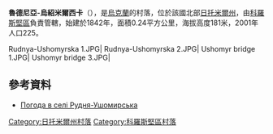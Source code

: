 {{coord|50|52|1|N|28|27|47|E|scale:30000|display=title}}

'''魯德尼亞-烏紹米爾西卡'''（{{lang-uk|Рудня-Ушомирська}}），是[[烏克蘭|烏克蘭]]的村落，位於該國北部[[日托米爾州|日托米爾州]]，由[[科羅斯堅區|科羅斯堅區]]負責管轄，始建於1842年，面積0.24平方公里，海拔高度181米，2001年人口225。

<gallery>
Rudnya-Ushomyrska 1.JPG|
Rudnya-Ushomyrska 2.JPG|
Ushomyr bridge 1.JPG|
Ushomyr bridge 3.JPG|
</gallery>

==參考資料==
* [http://weather.in.ua/ua/zhitomirskaja/22960 Погода в селі Рудня-Ушомирська] {{Wayback|url=http://weather.in.ua/ua/zhitomirskaja/22960 |date=20111219125003 }}

{{DEFAULTSORT:Рудня-Ушомирська}}
[[Category:日托米爾州村落|Category:日托米爾州村落]]
[[Category:科羅斯堅區村落|Category:科羅斯堅區村落]]


{{Zhytomyr-geo-stub}}